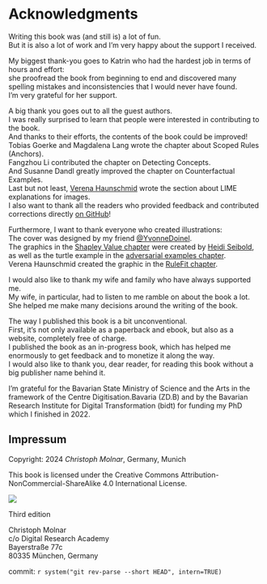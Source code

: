 # Acknowledgments

Writing this book was (and still is) a lot of fun.  
But it is also a lot of work and I'm very happy about the support I received.

My biggest thank-you goes to Katrin who had the hardest job in terms of hours and effort:  
she proofread the book from beginning to end and discovered many spelling mistakes and inconsistencies that I would never have found.  
I'm very grateful for her support.

A big thank you goes out to all the guest authors.  
I was really surprised to learn that people were interested in contributing to the book.  
And thanks to their efforts, the contents of the book could be improved!  
Tobias Goerke and Magdalena Lang wrote the chapter about Scoped Rules (Anchors).  
Fangzhou Li contributed the chapter on Detecting Concepts.  
And Susanne Dandl greatly improved the chapter on Counterfactual Examples.  
Last but not least, [Verena Haunschmid](https://twitter.com/ExpectAPatronum) wrote the section about LIME explanations for images.  
I also want to thank all the readers who provided feedback and contributed corrections directly [on GitHub](https://github.com/christophM/interpretable-ml-book/graphs/contributors)!

Furthermore, I want to thank everyone who created illustrations:  
The cover was designed by my friend [\@YvonneDoinel](https://twitter.com/YvonneDoinel).  
The graphics in the [Shapley Value chapter](#shapley) were created by [Heidi Seibold](https://twitter.com/HeidiBaya), as well as the turtle example in the [adversarial examples chapter](#adversarial).  
Verena Haunschmid created the graphic in the [RuleFit chapter](#rulefit).

I would also like to thank my wife and family who have always supported me.  
My wife, in particular, had to listen to me ramble on about the book a lot.  
She helped me make many decisions around the writing of the book.

The way I published this book is a bit unconventional.  
First, it's not only available as a paperback and ebook, but also as a website, completely free of charge.  
I published the book as an in-progress book, which has helped me enormously to get feedback and to monetize it along the way.  
I would also like to thank you, dear reader, for reading this book without a big publisher name behind it.

I'm grateful for the Bavarian State Ministry of Science and the Arts in the framework of the Centre Digitisation.Bavaria (ZD.B) and by the Bavarian Research Institute for Digital Transformation (bidt) for funding my PhD which I finished in 2022.

::: {.content-visible when-format="epub"}

# Impressum {-}

Copyright: 2024 *Christoph Molnar*, Germany, Munich

This book is licensed under the Creative Commons Attribution-NonCommercial-ShareAlike 4.0 International License.

![](images/by-nc-sa.jpg)


Third edition

Christoph Molnar  
c/o Digital Research Academy  
Bayerstraße 77c  
80335 München, Germany

commit: `r system("git rev-parse --short HEAD", intern=TRUE)`

:::

